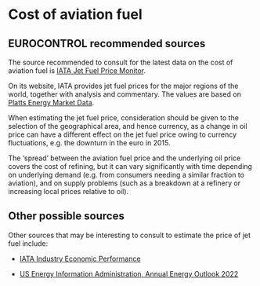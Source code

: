 # Cost of aviation fuel {#sec-cost-of-aviation-fuel}

## EUROCONTROL recommended sources

The source recommended to consult for the latest data on the cost of aviation 
fuel is [IATA Jet Fuel Price Monitor](https://www.iata.org/en/publications/economics/fuel-monitor/).

On its website, IATA provides jet fuel prices for the major regions of the world,
together with analysis and commentary. The values are based on [Platts Energy Market Data](http://www.platts.com/).

When estimating the jet fuel price, consideration should be given to the selection of the geographical area, and hence currency, as a change in oil price can have a different effect on the jet fuel price owing to currency fluctuations, e.g. the downturn in the euro in 2015.

The ‘spread’ between the aviation fuel price and the underlying oil price covers the cost of refining, but it can vary significantly with time depending on underlying demand (e.g. from consumers needing a similar fraction to aviation), and on supply problems (such as a breakdown at a refinery or increasing local prices relative to oil).

## Other possible sources

Other sources that may be interesting to consult to estimate the price of jet fuel include:

* [IATA Industry Economic Performance](https://www.iata.org/en/publications/economics/?Search=&EconomicsL1=149&EconomicsL2=150#searchForm)

* [US Energy Information Administration, Annual Energy Outlook 2022](https://www.eia.gov/outlooks/aeo/)


